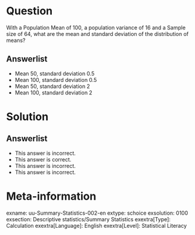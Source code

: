 Question
========
With a Population Mean of 100, a population variance of 16 and a Sample size of 64, what are the mean and standard deviation of the distribution of means?
  
Answerlist
----------
* Mean 50, standard deviation 0.5
* Mean 100, standard deviation 0.5
* Mean 50, standard deviation 2
* Mean 100, standard deviation 2

Solution
========

Answerlist
----------
* This answer is incorrect.
* This answer is correct.
* This answer is incorrect.
* This answer is incorrect.

Meta-information
================
exname: uu-Summary-Statistics-002-en
extype: schoice
exsolution: 0100
exsection: Descriptive statistics/Summary Statistics
exextra[Type]: Calculation
exextra[Language]: English
exextra[Level]: Statistical Literacy
